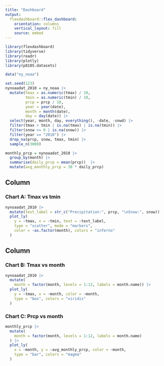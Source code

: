 ```yaml
---
title: "Dashboard"
output: 
  flexdashboard::flex_dashboard:
    orientation: columns
    vertical_layout: fill
    source: embed
---
```


```r
library(flexdashboard)
library(tidyverse)
library(readr)
library(plotly)
library(p8105.datasets)
```

```r
data("ny_noaa")

set.seed(123)
nynoaadat_2010 = ny_noaa |>
  mutate(tmax = as.numeric(tmax) / 10, 
         tmin = as.numeric(tmin) / 10,
         prcp = prcp / 10,
         year = year(date),
         month = month(date),
         day = day(date)) |> 
  select(year, month, day, everything(), -date, -snwd) |>
  filter(tmax > tmin | is.na(tmax) | is.na(tmin)) |>
  filter(snow >= 0 | is.na(snow)) |>
  filter(year == "2010") |>
  drop_na(prcp, snow, tmax, tmin) |>
  sample_n(3000)
```

```r
monthly_prcp = nynoaadat_2010 |>
  group_by(month) |>
  summarise(daily_prcp = mean(prcp))  |>
  mutate(avg_monthly_prcp = 30 * daily_prcp)
```

Column {data-width=600}
-----------------------------------------------------------------------

### Chart A: Tmax vs tmin

```r
nynoaadat_2010 |>
  mutate(text_label = str_c("Precipitation:", prcp, "\nSnow:", snow)) |>
  plot_ly(
    y = ~tmax, x = ~tmin, text = ~text_label,
    type = "scatter", mode = "markers",
    color = ~as.factor(month), colors = "inferno"
  )
```

Column {data-width=400}
-----------------------------------------------------------------------

### Chart B: Tmax vs month

```r
nynoaadat_2010 |>
  mutate(
    month = factor(month, levels = 1:12, labels = month.name)) |>
  plot_ly(
    y = ~tmax, x = ~month, color = ~month,
    type = "box", colors = "viridis"
  )
```

### Chart C: Prcp vs month

```r
monthly_prcp |>
  mutate(
    month = factor(month, levels = 1:12, labels = month.name)
  ) |>
  plot_ly(
    x = ~month, y = ~avg_monthly_prcp, color = ~month,
    type = "bar", colors = "magma"
  )
```

